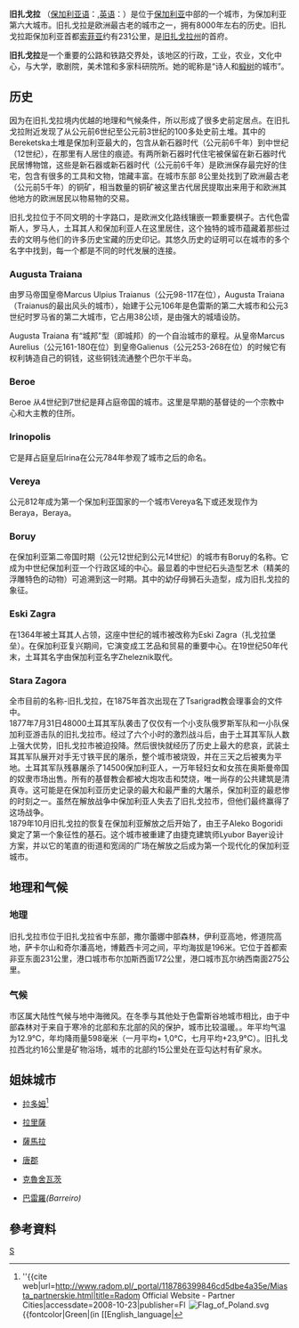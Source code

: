 {{Infobox City
|chinese_name = 旧扎戈拉
|official_name = Стара Загора
|image_skyline = The roman amphithe galleryfull.jpg
|image_caption = 舊扎戈拉的古羅馬遺址
|image_flag= Flag of Stara Zagora (obverse).svg 
|image_seal= Stara-Zagora-coat-of-arms.svg 
|image_map =  
|mapsize = 
|subdivision_type = [[国家|国家]]
|subdivision_name =  [[保加利亞|保加利亞]]
|leader_title = 市長
|leader_name =Zhivko Todorov 
|established_title = 建立日期
|established_date = 342 BC
|region= 
|departement= 
|party=
|mandat=since = 342BC
|area_total = 85,786 
|population_as_of  = <small>2016年1月</small>
|population_total = 172,518
|population_density = 2,011
|timezone = +2
| latd=42|latm=26|lats=|latNS=N|longd=25|longm=39|longs=|longEW=E
| elevation_m=196
| postal_code=6000
| area_code=042
|website = www.starazagora.bg
|}}

'''旧扎戈拉''' （[[保加利亚语|保加利亚语]]：'''{{lang|bg|Стара Загора}}''',[[英语|英语]]：'''{{lang|en|Stara Zagora}}'''）是位于[[保加利亚|保加利亚]]中部的一个城市，为保加利亚第六大城市。旧扎戈拉是欧洲最古老的城市之一，拥有8000年左右的历史。旧扎戈拉距保加利亚首都[[索菲亚|索菲亚]]约有231公里，是[[旧扎戈拉州|旧扎戈拉州]]的首府。

'''旧扎戈拉'''是一个重要的公路和铁路交界处，该地区的行政，工业，农业，文化中心，与大学，歌剧院，美术馆和多家科研院所。她的昵称是“诗人和[[椴树|椴树]]的城市”。

== 历史 ==
因为在旧扎戈拉境内优越的地理和气候条件，所以形成了很多史前定居点。在旧扎戈拉附近发现了从公元前6世纪至公元前3世纪的100多处史前土堆。其中的Bereketska土堆是保加利亚最大的，包含从新石器时代（公元前6千年）到中世纪（12世纪），在那里有人居住的痕迹。有两所新石器时代住宅被保留在新石器时代民居博物馆，这些是新石器或新石器时代（公元前6千年）是欧洲保存最完好的住宅，包含有很多的工具和文物，馆藏丰富。在城市东部 8公里处找到了欧洲最古老（公元前5千年）的铜矿，相当数量的铜矿被这里古代居民提取出来用于和欧洲其他地方的欧洲居民以物易物的交易。

旧扎戈拉位于不同文明的十字路口，是欧洲文化路线镶嵌一颗重要棋子。古代色雷斯人，罗马人，土耳其人和保加利亚人在这里居住，这个独特的城市蕴藏着那些过去的​​文明与他们的许多历史宝藏的历史印记。其悠久历史的证明可以在城市的多个名字中找到，每一个都是不同的时代发展的连接。

=== Augusta Traiana ===
由罗马帝国皇帝Marcus Ulpius Traianus（公元98-117在位），Augusta Traiana（Traianus的最出风头的城市），始建于公元106年是色雷斯的第二大城市和公元3世纪时罗马省的第二大城市，它占用38公顷，是由强大的城墙设防。

Augusta Traiana 有“城邦”型（即城邦）的一个自治城市的章程。从皇帝Marcus Aurelius（公元161-180在位）到皇帝Galienus（公元253-268在位）的时候它有权利铸造自己的铜钱，这些铜钱流通整个巴尔干半岛。

=== Beroe ===
Beroe 从4世纪到7世纪是拜占庭帝国的城市。这里是早期的基督徒的一个宗教中心和大主教的住所。

=== Irinopolis ===
它是拜占庭皇后Irina在公元784年参观了城市之后的命名。

=== Vereya ===
公元812年成为第一个保加利亚国家的一个城市Vereya名下或还发现作为Beraya，Beraya。

=== Boruy ===
在保加利亚第二帝国时期（公元12世纪到公元14世纪）的城市有Boruy的名称。它成为中世纪保加利亚一个行政区域的中心。最显着的中世纪石头造型艺术（精美的浮雕特色的动物）可追溯到这一时期。其中的幼仔母狮石头造型，成为旧扎戈拉的象征。

=== Eski Zagra ===
在1364年被土耳其人占领，这座中世纪的城市被改称为Eski Zagra（扎戈拉堡垒）。在保加利亚复兴期间，它演变成工艺品和贸易的重要中心。在19世纪50年代末，土耳其名字由保加利亚名字Zheleznik取代。

=== Stara Zagora ===
 
全市目前的名称-旧扎戈拉，在1875年首次出现在了Tsarigrad教会理事会的文件中。<br />

1877年7月31日48000土耳其军队袭击了仅仅有一个小支队俄罗斯军队和一小队保加利亚游击队的旧扎戈拉市。经过了六个小时的激烈战斗后，由于土耳其军队人数上强大优势，旧扎戈拉市被迫投降。然后很快就经历了历史上最大的悲哀，武装土耳其军队展开对手无寸铁平民的屠杀，整个城市被烧毁，并在三天之后被夷为平地。土耳其军队残暴屠杀了14500保加利亚人，一万年轻妇女和女孩在奥斯曼帝国的奴隶市场出售。所有的基督教会都被大炮攻击和焚烧，唯一尚存的公共建筑是清真寺。这可能是在保加利亚历史记录的最大和最严重的大屠杀，保加利亚的最悲惨的时刻之一。虽然在解放战争中保加利亚人失去了旧扎戈拉市，但他们最终赢得了这场战争。<br />

1879年10月旧扎戈拉的恢复在保加利亚解放之后开始了，由王子Aleko Bogoridi奠定了第一个象征性的基石。这个城市被重建了由捷克建筑师Lyubor  Bayer设计方案，并以它的笔直的街道和宽阔的广场在解放之后成为第一个现代化的保加利亚城市。

==地理和气候==
=== 地理 ===
旧扎戈拉市位于旧扎戈拉省中东部，撒尔蕾娜中部森林，伊利亚高地，修道院高地，萨卡尔山和奇尔潘高地，博戴西卡河之间，平均海拔是196米。它位于首都索非亚东面231公里，港口城市布尔加斯西面172公里，港口城市瓦尔纳西南面275公里。

=== 气候 ===
市区属大陆性气候与地中海微风。在冬季与其他处于色雷斯谷地城市相比，由于中部森林对于来自于寒冷的北部和东北部的风的保护，城市比较温暖。。年平均气温为12.9℃，年均降雨量598毫米（一月平均+ 1,0℃，七月平均+23,9°C）。旧扎戈拉西北约16公里是矿物浴场，城市的北部约15公里处在亚勾达村有矿泉水。


==姐妹城市==
*{{POL}}[[拉多姆|拉多姆]]<ref name="Twin">''{{cite web|url=http://www.radom.pl/_portal/118786399846cd5dbe4a35e/Miasta_partnerskie.html|title=Radom Official Website - Partner Cities|accessdate=2008-10-23|publisher=[[File:Flag_of_the_United_Kingdom.svg|14px]] [[File:Flag_of_Poland.svg|border]] {{fontcolor|Green|(in [[English_language|{{fontcolor]] and [[Polish_language|{{fontcolor]])}} [[copyright|©]] 2007 Urząd Miasta Radom|archive-date=2009-02-03|archive-url=https://web.archive.org/web/20090203192457/http://www.radom.pl/_portal/118786399846cd5dbe4a35e/Miasta_partnerskie.html|dead-url=no}}</small></ref>
*{{GRE}}[[拉里薩|拉里薩]]
*{{RUS}}[[薩馬拉|薩馬拉]]
*{{UK}}[[唐郡|唐郡]]
*{{SER}}[[克魯舍瓦茨|克魯舍瓦茨]]
*{{POR}}[[巴雷羅|巴雷羅]]''(Barreiro)''
==參考資料==
<references/>
{{Commonscat|Stara Zagora|舊扎戈拉}}
{{保加利亞城市}}
{{Authority control}}
[[Category:旧扎戈拉州城市|S]]